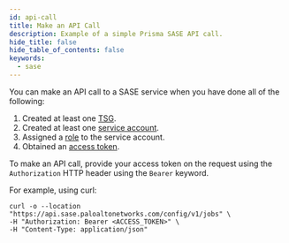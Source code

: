```yaml
---
id: api-call
title: Make an API Call
description: Example of a simple Prisma SASE API call.
hide_title: false
hide_table_of_contents: false
keywords:
  - sase
---
```


You can make an API call to a SASE service when you have done all of the following:

1. Created at least one [TSG](/sase/docs/tenant-service-groups).
2. Created at least one [service account](/sase/docs/service-accounts).
3. Assigned a [role](/sase/docs/roles) to the service account.
4. Obtained an [access token](/sase/docs/access-tokens).

To make an API call, provide your access token on the request using the `Authorization` HTTP
header using the `Bearer` keyword.

For example, using curl:

    curl -o --location "https://api.sase.paloaltonetworks.com/config/v1/jobs" \
    -H "Authorization: Bearer <ACCESS_TOKEN>" \
    -H "Content-Type: application/json"
